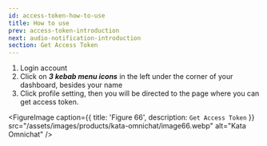 ```yaml
---
id: access-token-how-to-use
title: How to use
prev: access-token-introduction
next: audio-notification-introduction
section: Get Access Token
---
```


1. Login account
2. Click on **_3 kebab menu icons_** in the left under the corner of your dashboard, besides your name
3. Click profile setting, then you will be directed to the page where you can get access token.

<FigureImage
  caption={{ title: 'Figure 66', description: `Get Access Token` }}
  src="/assets/images/products/kata-omnichat/image66.webp"
  alt="Kata Omnichat"
/>
